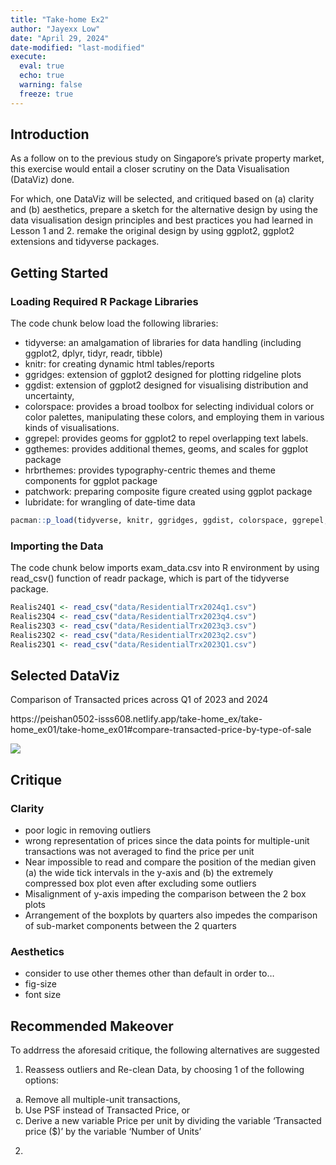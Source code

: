 ```yaml
---
title: "Take-home Ex2"
author: "Jayexx Low"
date: "April 29, 2024"
date-modified: "last-modified"
execute: 
  eval: true
  echo: true
  warning: false
  freeze: true
---
```


## Introduction

As a follow on to the previous study on Singapore's private property market, this exercise would entail a closer scrutiny on the Data Visualisation (DataViz) done.

For which, one DataViz will be selected, and critiqued based on (a) clarity and (b) aesthetics, prepare a sketch for the alternative design by using the data visualisation design principles and best practices you had learned in Lesson 1 and 2. remake the original design by using ggplot2, ggplot2 extensions and tidyverse packages.

## Getting Started

### Loading Required R Package Libraries

The code chunk below load the following libraries:

-   tidyverse: an amalgamation of libraries for data handling (including ggplot2, dplyr, tidyr, readr, tibble)
-   knitr: for creating dynamic html tables/reports
-   ggridges: extension of ggplot2 designed for plotting ridgeline plots
-   ggdist: extension of ggplot2 designed for visualising distribution and uncertainty,
-   colorspace: provides a broad toolbox for selecting individual colors or color palettes, manipulating these colors, and employing them in various kinds of visualisations.
-   ggrepel: provides geoms for ggplot2 to repel overlapping text labels.
-   ggthemes: provides additional themes, geoms, and scales for ggplot package
-   hrbrthemes: provides typography-centric themes and theme components for ggplot package
-   patchwork: preparing composite figure created using ggplot package
-   lubridate: for wrangling of date-time data

```r
pacman::p_load(tidyverse, knitr, ggridges, ggdist, colorspace, ggrepel, ggthemes, hrbrthemes, patchwork, lubridate) 
```

### Importing the Data

The code chunk below imports exam_data.csv into R environment by using read_csv() function of readr package, which is part of the tidyverse package.

```r
Realis24Q1 <- read_csv("data/ResidentialTrx2024q1.csv")
Realis23Q4 <- read_csv("data/ResidentialTrx2023q4.csv")
Realis23Q3 <- read_csv("data/ResidentialTrx2023q3.csv")
Realis23Q2 <- read_csv("data/ResidentialTrx2023q2.csv")
Realis23Q1 <- read_csv("data/ResidentialTrx2023Q1.csv")
```

## Selected DataViz

Comparison of Transacted prices across Q1 of 2023 and 2024

https://peishan0502-isss608.netlify.app/take-home_ex/take-home_ex01/take-home_ex01#compare-transacted-price-by-type-of-sale

![](images/unnamed-chunk-28-1.png)

## Critique

### Clarity

- poor logic in removing outliers
- wrong representation of prices since the data points for multiple-unit transactions was not averaged to find the price per unit
- Near impossible to read and compare the position of the median given (a) the wide tick intervals in the y-axis and (b) the extremely compressed box plot even after excluding some outliers
- Misalignment of y-axis impeding the comparison between the 2 box plots
- Arrangement of the boxplots by quarters also impedes the comparison of sub-market components between the 2 quarters

### Aesthetics

- consider to use other themes other than default in order to...
- fig-size
- font size

## Recommended Makeover

To addrress the aforesaid critique, the following alternatives are suggested

1.  Reassess outliers and Re-clean Data, by choosing 1 of the following options:
(a) Remove all multiple-unit transactions, 
(b) Use PSF instead of Transacted Price, or 
(c) Derive  a new variable Price per unit by dividing the variable 'Transacted price ($)' by the variable 'Number of Units'

2. 